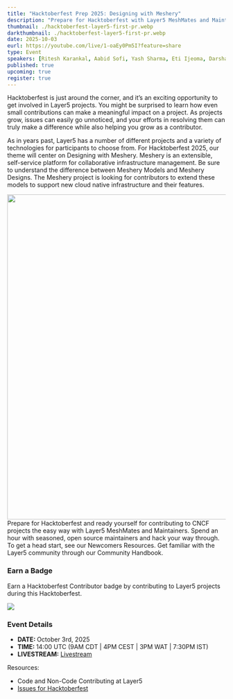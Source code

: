 ```yaml
---
title: "Hacktoberfest Prep 2025: Designing with Meshery"
description: "Prepare for Hacktoberfest with Layer5 MeshMates and Maintainers. Join seasoned open source maintainers, hack through easy issues, and grow your skills. Discover Newcomers resources and explore the Layer5 Community Handbook."
thumbnail: ./hacktoberfest-layer5-first-pr.webp
darkthumbnail: ./hacktoberfest-layer5-first-pr.webp
date: 2025-10-03
eurl: https://youtube.com/live/1-oaEy0Pm5I?feature=share
type: Event
speakers: [Ritesh Karankal, Aabid Sofi, Yash Sharma, Eti Ijeoma, Darshan Narasimha]
published: true
upcoming: true
register: true
---
```



<p>
<Link to="/programs/hacktoberfest">Hacktoberfest</Link> is just around the corner, and it’s an exciting opportunity to get involved in Layer5 projects. You might be surprised to learn how even small contributions can make a meaningful impact on a project. As projects grow, issues can easily go unnoticed, and your efforts in resolving them can truly make a difference while also helping you grow as a contributor.
</p>

<p>As in years past, Layer5 has a number of different projects and a variety of technologies for participants to choose from. For Hacktoberfest 2025, our theme will center on Designing with Meshery. <Link to="/cloud-native-management/meshery">Meshery</Link> is an extensible, self-service platform for collaborative infrastructure management. Be sure to understand the <Link to="/blog/meshery/comparing-meshery-models-and-meshery-designs">difference between Meshery Models and Meshery Designs</Link>. The Meshery project is looking for contributors to extend these models to support new cloud native infrastructure and their features.</p>

<img src={hacktoberfestOpenArms} style="width: 750px; margin-right: 20px; float: left;"/>

<p>
Prepare for Hacktoberfest and ready yourself for contributing to CNCF projects the easy way with Layer5 <Link to="/community/meshmates">MeshMates</Link> and Maintainers. Spend an hour with seasoned, open source maintainers and hack your way through. To get a head start, see our <Link to="/community/newcomers">Newcomers Resources</Link>. Get familiar with the Layer5 community through our <Link to="/community/handbook">Community Handbook</Link>.
</p>

<div style={{ display: 'flex', alignItems: 'flex-start', marginBottom: '-200px' }}>
  <div style={{ display: 'flex', flexDirection: 'column', alignItems: 'flex-start' , marginBottom: '-20px' }}>
    <h3 style={{ margin: '0', marginBottom: '10px', whiteSpace: 'nowrap' }}>Earn a Badge</h3>
    <p style={{ margin: '0', width: '900px' }}>
      Earn a Hacktoberfest Contributor badge by contributing to Layer5 projects during this Hacktoberfest.
    </p>
  </div>
  <img src={hacktoberfestBadge} style={{ width: '250px', flexShrink: '0', marginLeft: '80px' , marginTop: '-50px' }} />
</div>

<h3 style={{marginBottom: '10px'}}>Event Details</h3>


<ul>
    <li><strong>DATE: </strong>October 3rd, 2025</li>
    <li><strong>TIME: </strong> 14:00 UTC (9AM CDT | 4PM CEST | 3PM WAT | 7:30PM IST)</li>
    <li><strong>LIVESTREAM:</strong> <a href="https://youtube.com/live/1-oaEy0Pm5I?feature=share">Livestream</a></li>
</ul>

<p>Resources:</p>

<ul>
    <li><Link to="/blog/open-source/ways-to-contribute-at-layer5">Code and Non-Code Contributing at Layer5</Link></li>
    <li><a href="https://github.com/issues?q=is%3Aopen%20is%3Aissue%20archived%3Afalse%20(org%3Alayer5io%20OR%20org%3Ameshery%20OR%20org%3Aservice-mesh-performance%20OR%20org%3Aservice-mesh-patterns%20OR%20org%3Alayer5labs%20OR%20org%3Ameshery-extensions)%20label%3Ahacktoberfest">Issues for Hacktoberfest</a></li>
</ul>

